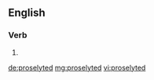 ==English==

===Verb===
{{head|en|verb form}}

# {{en-past of|proselyte}}

[[de:proselyted]]
[[mg:proselyted]]
[[vi:proselyted]]